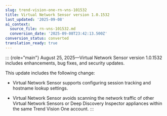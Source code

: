 ```yaml
---
slug: trend-vision-one-rn-vns-101532
title: Virtual Network Sensor version 1.0.1532
last_updated: '2025-09-08'
ai_context:
  source_file: rn-vns-101532.md
  conversion_date: '2025-09-08T23:42:13.500Z'
conversion_status: converted
translation_ready: true
---
```


::: {role="main"}
August 25, 2025—Virtual Network Sensor version 1.0.1532 includes enhancements, bug fixes, and security updates.

This update includes the following change:

- Virtual Network Sensor supports configuring session tracking and hostname lookup settings.

- Virtual Network Sensor avoids scanning the network traffic of other Virtual Network Sensors or Deep Discovery Inspector appliances within the same Trend Vision One account.
:::
